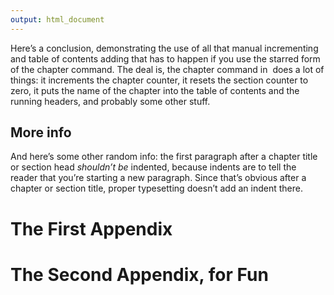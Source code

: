 ```yaml
---
output: html_document
---
```


\chapter*{Conclusion}
         \addcontentsline{toc}{chapter}{Conclusion}
	\chaptermark{Conclusion}
	\markboth{Conclusion}{Conclusion}
  \setcounter{chapter}{5} <!-- Need to specify the appropriate number here -->
	\setcounter{section}{0}

Here's a conclusion, demonstrating the use of all that manual incrementing and table of contents adding that has to happen if you use the starred form of the chapter command. The deal is, the chapter command in \LaTeX\ does a lot of things: it increments the chapter counter, it resets the section counter to zero, it puts the name of the chapter into the table of contents and the running headers, and probably some other stuff.

<!--
So, if you remove all that stuff because you don't like it to say ``Chapter 4: Conclusion'', then you have to manually add all the things \LaTeX\ would normally do for you. Maybe someday we'll write a new chapter macro that doesn't add ``Chapter X'' to the beginning of every chapter title.
-->

## More info
And here's some other random info: the first paragraph after a chapter title or section head _shouldn't be_ indented, because indents are to tell the reader that you're starting a new paragraph. Since that's obvious after a chapter or section title, proper typesetting doesn't add an indent there.

<!--
If you feel it necessary to include an appendix, it goes here.
-->

\appendix

# The First Appendix

# The Second Appendix, for Fun
